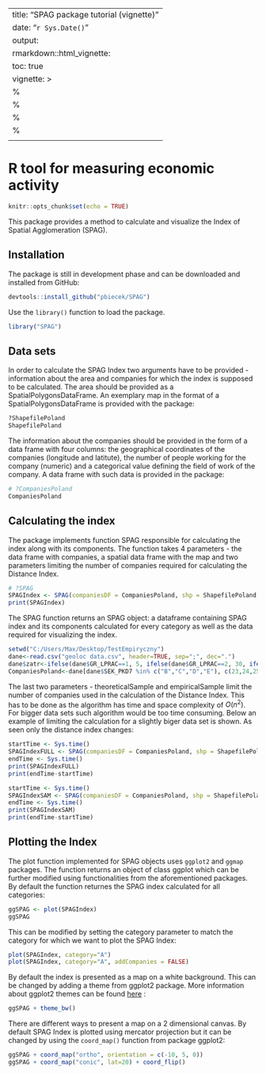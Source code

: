 
---
title: "SPAG package tutorial (vignette)"
date: "`r Sys.Date()`"
output: 
  rmarkdown::html_vignette:
    toc: true
vignette: >
  %\VignetteIndexEntry{SPAG tutorial}
  %\VignetteEngine{knitr::rmarkdown}
  %\VignetteDepends{Cairo}
  %\VignetteEncoding{UTF-8}
  \usepackage[utf8]{inputenc}
---

# R tool for measuring economic activity

```r
knitr::opts_chunk$set(echo = TRUE)
```

This package provides a method to calculate and visualize the Index of Spatial Agglomeration (SPAG).

## Installation

The package is still in development phase and can be downloaded and installed from GitHub:

```r
devtools::install_github("pbiecek/SPAG")
```

Use the `library()` function to load the package.

```r
library("SPAG")
```

## Data sets

In order to calculate the SPAG Index two arguments have to be provided - information about the area and companies for which the index is supposed to be calculated. The area should be provided as a SpatialPolygonsDataFrame. An exemplary map in the format of a SpatialPolygonsDataFrame is provided with the package:

```r
?ShapefilePoland
ShapefilePoland
```

The information about the companies should be provided in the form of a data frame with four columns: the geographical coordinates of the companies (longitude and latitute), the number of people working for the company (numeric) and a categorical value defining the field of work of the company. A data frame with such data is provided in the package:

```r
# ?CompaniesPoland
CompaniesPoland
```

## Calculating the index

The package implements function SPAG responsible for calculating the index along with its components. The function takes 4 parameters - the data frame with companies, a spatial data frame with the map and two parameters limiting the number of companies required for calculating the Distance Index.

```r
# ?SPAG
SPAGIndex <- SPAG(companiesDF = CompaniesPoland, shp = ShapefilePoland, theoreticalSample=1000, empiricalSample=2000)
print(SPAGIndex)
```

The SPAG function returns an SPAG object: a dataframe containing SPAG index and its components calculated for every category as well as the data required for visualizing the index.

```r
setwd("C:/Users/Max/Desktop/TestEmpiryczny")
dane<-read.csv("geoloc data.csv", header=TRUE, sep=";", dec=".")
dane$zatr<-ifelse(dane$GR_LPRAC==1, 5, ifelse(dane$GR_LPRAC==2, 30, ifelse(dane$GR_LPRAC==3,150, ifelse(dane$GR_LPRAC==4, 600, 1500))))
CompaniesPoland<-dane[dane$SEK_PKD7 %in% c("B","C","D","E"), c(23,24,25,26) ]
```

The last two parameters - theoreticalSample and empiricalSample limit the number of companies used in the calculation of the Distance Index. This has to be done as the algorithm has time and space complexity of $O(n^2)$. For bigger data sets such algorithm would be too time consuming. Below an example of limiting the calculation for a slightly biger data set is shown. As seen only the distance index changes:

```r
startTime <- Sys.time()
SPAGIndexFULL <- SPAG(companiesDF = CompaniesPoland, shp = ShapefilePoland, theoreticalSample=10000, empiricalSample=10000)
endTime <- Sys.time()
print(SPAGIndexFULL)
print(endTime-startTime)

startTime <- Sys.time()
SPAGIndexSAM <- SPAG(companiesDF = CompaniesPoland, shp = ShapefilePoland, theoreticalSample=100, empiricalSample=100)
endTime <- Sys.time()
print(SPAGIndexSAM)
print(endTime-startTime)
```

## Plotting the Index

The plot function implemented for SPAG objects uses `ggplot2` and `ggmap` packages. The function returns an object of class ggplot which can be further modified using functionalities from the aforementioned packages. By default the function returnes the SPAG index calculated for all categories:

```r
ggSPAG <- plot(SPAGIndex)
ggSPAG
```

This can be modified by setting the category parameter to match the category for which we want to plot the SPAG Index:

```r
plot(SPAGIndex, category="A")
plot(SPAGIndex, category="A", addCompanies = FALSE)
```

By default the index is presented as a map on a white background. This can be changed by adding a theme from ggplot2 package. More information about ggplot2 themes can be found [here](https://www.google.com) :
```r
ggSPAG + theme_bw()
```

There are different ways to present a map on a 2 dimensional canvas. By default SPAG Index is plotted using mercator projection but it can be changed by using the `coord_map()` function from package ggplot2:

```r
ggSPAG + coord_map("ortho", orientation = c(-10, 5, 0))
ggSPAG + coord_map("conic", lat=20) + coord_flip()
```
